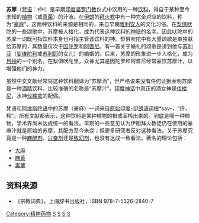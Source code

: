 '''苏摩'''（[[梵语|梵语]]：सोम）是早期[[印度|印度]][[婆罗门教|婆罗门教]]仪式中饮用的一种[[饮料|饮料]]，得自于某种至今未知的[[植物|植物]]（或[[真菌|真菌]]）的汁液。在[[伊朗|伊朗]]的[[拜火教|拜火教]]中有一种完全对应的饮料，称为“[[豪麻|豪麻]]”。这两种饮料的来源是相同的，来自早期[[雅利安人|雅利安人]]的文化习俗。在[[梨俱吠陀|梨俱吠陀]]的一些颂歌中，苏摩被人格化，成为代表这种饮料的[[神祇|神祇]]的名字。因此吠陀中的苏摩一词既可指饮料本身也可指主管该饮料的神。梨俱吠陀中有大量颂歌是单独献给苏摩的，其数量仅次于[[因陀罗|因陀罗]]和[[阿耆尼|阿耆尼]]。有一首关于婚礼的颂歌是讲到他与[[苏利亚|苏利亚]]（[[娑维陀利|娑维陀利]]或[[苏利耶|苏利耶]]的女儿）的婚姻的。后来，苏摩的形象进一步人格化，成为[[月天|月神]]的一个别名。在梨俱吠陀里，众神尤其是因陀罗和阿耆尼经常豪饮苏摩汁，以增强他们的神力。

虽然中文文献经常将这种饮料翻译为“苏摩酒”，但严格说来没有任何证据表明苏摩是一种[[酒精|酒精]]饮料。比较准确的名称是“苏摩汁”。[[印度神话|印度神话]]中真正的酒女神是[[伐楼尼|伐楼尼]]，水神[[伐楼拿|伐楼拿]]的配偶。

梵语和[[阿维斯陀语|阿维斯陀语]]中的苏摩（豪麻）一词来自[[原始印度-伊朗语|原始印度-伊朗语]][[词根|词根]]*sav-，“挤，榨”。所有文献都表示，这种饮料是某种植物的根或茎榨出来的。到底是哪一种植物，学术界尚未达成统一的看法。早期的一些意见认为伊朗拜火教徒仍在使用的豪麻汁就是原始的苏摩，其配方至今未变；但更多研究者反对这种看法。关于苏摩究竟是一种[[麻醉剂|麻醉剂]]、[[兴奋剂|兴奋剂]]还是[[致幻剂|致幻剂]]，也没有达成一致看法。著名的理论包括：

*[[大麻|大麻]]
*[[麻黄|麻黄]]
*[[毒蕈|毒蕈]]

==资料来源==
*《宗教词典》，上海辞书出版社，ISBN 978-7-5326-2840-7

{{印度神话}}

[[Category:精神药物|Category:精神药物]]
[[Category:印度文化|S]]
[[Category:月神|S]]
[[Category:酒神|S]]
[[Category:灵药|S]]
